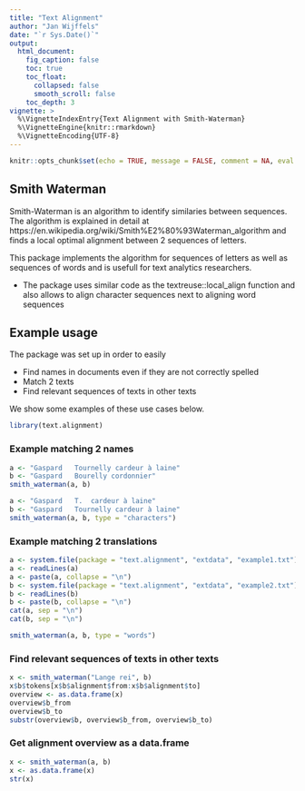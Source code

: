 ---
title: "Text Alignment"
author: "Jan Wijffels"
date: "`r Sys.Date()`"
output:
  html_document:
    fig_caption: false
    toc: true
    toc_float:
      collapsed: false
      smooth_scroll: false
    toc_depth: 3
vignette: >
  %\VignetteIndexEntry{Text Alignment with Smith-Waterman}
  %\VignetteEngine{knitr::rmarkdown}
  %\VignetteEncoding{UTF-8}
---


```{r setup, include=FALSE, cache=FALSE}
knitr::opts_chunk$set(echo = TRUE, message = FALSE, comment = NA, eval = TRUE)
```

## Smith Waterman

Smith-Waterman is an algorithm to identify similaries between sequences. The algorithm is explained in detail at https://en.wikipedia.org/wiki/Smith%E2%80%93Waterman_algorithm and finds a local optimal alignment between 2 sequences of letters.

This package implements the algorithm for sequences of letters as well as sequences of words and is usefull for text analytics researchers.

- The package uses similar code as the textreuse::local_align function and also allows to align character sequences next to aligning word sequences

## Example usage

The package was set up in order to easily

- Find names in documents even if they are not correctly spelled
- Match 2 texts
- Find relevant sequences of texts in other texts

We show some examples of these use cases below.

```{r}
library(text.alignment)
```

### Example matching 2 names 

```{r}
a <- "Gaspard	Tournelly cardeur à laine"
b <- "Gaspard	Bourelly cordonnier"
smith_waterman(a, b)

a <- "Gaspard	T.	cardeur à laine"
b <- "Gaspard	Tournelly cardeur à laine"
smith_waterman(a, b, type = "characters")
```

### Example matching 2 translations

```{r}
a <- system.file(package = "text.alignment", "extdata", "example1.txt")
a <- readLines(a)
a <- paste(a, collapse = "\n")
b <- system.file(package = "text.alignment", "extdata", "example2.txt")
b <- readLines(b)
b <- paste(b, collapse = "\n")
cat(a, sep = "\n")
cat(b, sep = "\n")
```

```{r}
smith_waterman(a, b, type = "words")
```

### Find relevant sequences of texts in other texts

```{r}
x <- smith_waterman("Lange rei", b)
x$b$tokens[x$b$alignment$from:x$b$alignment$to]
overview <- as.data.frame(x)
overview$b_from
overview$b_to
substr(overview$b, overview$b_from, overview$b_to)
```

### Get alignment overview as a data.frame

```{r}
x <- smith_waterman(a, b)
x <- as.data.frame(x)
str(x)
```
